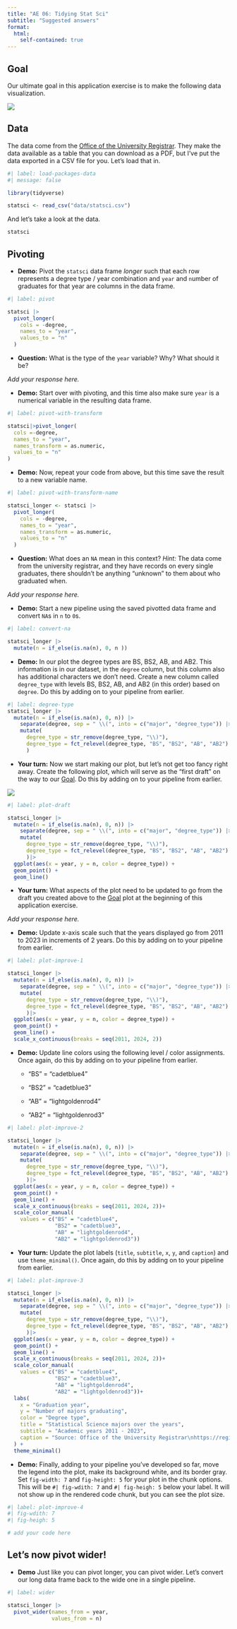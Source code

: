 ```yaml
---
title: "AE 06: Tidying Stat Sci"
subtitle: "Suggested answers"
format:
  html:
    self-contained: true
---
```


## Goal

Our ultimate goal in this application exercise is to make the following data visualization.

![](https://sta199-s24.github.io/images/statsci-plot.png){fig-alt="Line plot of numbers of Statistical Science majors over the years (2011 - 2021). Degree types represented are BS, BS2, AB, AB2. There is an increasing trend in BS degrees and somewhat steady trend in AB degrees." fig-align="center"}

## Data

The data come from the [Office of the University Registrar](https://registrar.duke.edu/registration/enrollment-statistics).
They make the data available as a table that you can download as a PDF, but I've put the data exported in a CSV file for you.
Let's load that in.

```r
#| label: load-packages-data
#| message: false

library(tidyverse)

statsci <- read_csv("data/statsci.csv")
```

And let's take a look at the data.

```r
statsci
```

## Pivoting

-   **Demo:** Pivot the `statsci` data frame *longer* such that each row represents a degree type / year combination and `year` and `n`umber of graduates for that year are columns in the data frame.

```r
#| label: pivot

statsci |>
  pivot_longer(
    cols = -degree,
    names_to = "year",
    values_to = "n"
  )

```

-   **Question:** What is the type of the `year` variable? Why? What should it be?

*Add your response here.*

-   **Demo:** Start over with pivoting, and this time also make sure `year` is a numerical variable in the resulting data frame.

```r
#| label: pivot-with-transform

statsci|>pivot_longer(
  cols =-degree,
  names_to = "year",
  names_transform = as.numeric,
  values_to = "n"
)
```

-   **Demo:** Now, repeat your code from above, but this time save the result to a new variable name.

```r
#| label: pivot-with-transform-name

statsci_longer <- statsci |>
  pivot_longer(
    cols = -degree,
    names_to = "year",
    names_transform = as.numeric,
    values_to = "n"
  )
```

-   **Question:** What does an `NA` mean in this context? *Hint:* The data come from the university registrar, and they have records on every single graduates, there shouldn't be anything "unknown" to them about who graduated when.

*Add your response here.*

-   **Demo:** Start a new pipeline using the saved pivotted data frame and convert `NA`s in `n` to `0`s.

```r
#| label: convert-na

statsci_longer |>
  mutate(n = if_else(is.na(n), 0, n ))
```

-   **Demo:** In our plot the degree types are BS, BS2, AB, and AB2. This information is in our dataset, in the `degree` column, but this column also has additional characters we don't need. Create a new column called `degree_type` with levels BS, BS2, AB, and AB2 (in this order) based on `degree`. Do this by adding on to your pipeline from earlier.

```r
#| label: degree-type
statsci_longer |>
  mutate(n = if_else(is.na(n), 0, n)) |>
    separate(degree, sep = " \\(", into = c("major", "degree_type")) |>
    mutate(
      degree_type = str_remove(degree_type, "\\)"),
      degree_type = fct_relevel(degree_type, "BS", "BS2", "AB", "AB2")
      )
```

-   **Your turn:** Now we start making our plot, but let's not get too fancy right away. Create the following plot, which will serve as the "first draft" on the way to our [Goal]. Do this by adding on to your pipeline from earlier.

![](images/stat-sci-plot-new.png)

```r
#| label: plot-draft

statsci_longer |>
  mutate(n = if_else(is.na(n), 0, n)) |>
    separate(degree, sep = " \\(", into = c("major", "degree_type")) |>
    mutate(
      degree_type = str_remove(degree_type, "\\)"),
      degree_type = fct_relevel(degree_type, "BS", "BS2", "AB", "AB2")
      )|>
  ggplot(aes(x = year, y = n, color = degree_type)) +
  geom_point() +
  geom_line()
```

-   **Your turn:** What aspects of the plot need to be updated to go from the draft you created above to the [Goal] plot at the beginning of this application exercise.

*Add your response here.*

-   **Demo:** Update x-axis scale such that the years displayed go from 2011 to 2023 in increments of 2 years. Do this by adding on to your pipeline from earlier.

```r
#| label: plot-improve-1

statsci_longer |>
  mutate(n = if_else(is.na(n), 0, n)) |>
    separate(degree, sep = " \\(", into = c("major", "degree_type")) |>
    mutate(
      degree_type = str_remove(degree_type, "\\)"),
      degree_type = fct_relevel(degree_type, "BS", "BS2", "AB", "AB2")
      )|>
  ggplot(aes(x = year, y = n, color = degree_type)) +
  geom_point() +
  geom_line() +
  scale_x_continuous(breaks = seq(2011, 2024, 2))
```

-   **Demo:** Update line colors using the following level / color assignments. Once again, do this by adding on to your pipeline from earlier.
    -   "BS" = "cadetblue4"

    -   "BS2" = "cadetblue3"

    -   "AB" = "lightgoldenrod4"

    -   "AB2" = "lightgoldenrod3"

```r
#| label: plot-improve-2

statsci_longer |>
  mutate(n = if_else(is.na(n), 0, n)) |>
    separate(degree, sep = " \\(", into = c("major", "degree_type")) |>
    mutate(
      degree_type = str_remove(degree_type, "\\)"),
      degree_type = fct_relevel(degree_type, "BS", "BS2", "AB", "AB2")
      )|>
  ggplot(aes(x = year, y = n, color = degree_type)) +
  geom_point() +
  geom_line() +
  scale_x_continuous(breaks = seq(2011, 2024, 2))+
  scale_color_manual(
    values = c("BS" = "cadetblue4", 
               "BS2" = "cadetblue3", 
               "AB" = "lightgoldenrod4", 
               "AB2" = "lightgoldenrod3"))
```

-   **Your turn:** Update the plot labels (`title`, `subtitle`, `x`, `y`, and `caption`) and use `theme_minimal()`. Once again, do this by adding on to your pipeline from earlier.

```r
#| label: plot-improve-3

statsci_longer |>
  mutate(n = if_else(is.na(n), 0, n)) |>
    separate(degree, sep = " \\(", into = c("major", "degree_type")) |>
    mutate(
      degree_type = str_remove(degree_type, "\\)"),
      degree_type = fct_relevel(degree_type, "BS", "BS2", "AB", "AB2")
      )|>
  ggplot(aes(x = year, y = n, color = degree_type)) +
  geom_point() +
  geom_line() +
  scale_x_continuous(breaks = seq(2011, 2024, 2))+
  scale_color_manual(
    values = c("BS" = "cadetblue4", 
               "BS2" = "cadetblue3", 
               "AB" = "lightgoldenrod4", 
               "AB2" = "lightgoldenrod3"))+
  labs(
    x = "Graduation year",
    y = "Number of majors graduating",
    color = "Degree type",
    title = "Statistical Science majors over the years",
    subtitle = "Academic years 2011 - 2023",
    caption = "Source: Office of the University Registrar\nhttps://registrar.duke.edu/registration/enrollment-statistics"
  ) +
  theme_minimal()
```

-   **Demo:** Finally, adding to your pipeline you've developed so far, move the legend into the plot, make its background white, and its border gray. Set `fig-width: 7` and `fig-height: 5` for your plot in the chunk options. This will be `#| fig-wdith: 7` and `#| fig-heigh: 5` below your label. It will not show up in the rendered code chunk, but you can see the plot size.

```r
#| label: plot-improve-4
#| fig-wdith: 7
#| fig-heigh: 5

# add your code here
```

## Let's now pivot wider!

-   **Demo** Just like you can pivot longer, you can pivot wider. Let's convert our long data frame back to the wide one in a single pipeline.

```r
#| label: wider

statsci_longer |>
  pivot_wider(names_from = year, 
              values_from = n)
```
